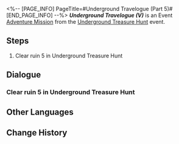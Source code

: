 <%-- [PAGE_INFO]
PageTitle=#Underground Travelogue (Part 5)#
[END_PAGE_INFO] --%>
{{Stub|Dialogue.}}
{{Mission Infobox
|id            = 8012105
|title         = Underground Travelogue (V)
|image         = <!--Mission Underground Travelogue (Part 5).png-->
|type          = Adventure
|event_name    = Underground Treasure Hunt
|chapter       = 
|requirements  = [[Adventure Mission]] ''[[Underground Travelogue (IV)]]'' completed
|summary       = <!--official mission summary from Fate's Atlas-->
|characters    = Aksay; Trailblazer
|startLocation = [[Jarilo-VI]] - [[Great Mine]]
|world         = Jarilo-VI
|area          = Great Mine
|prev          = Underground Travelogue (IV)
|next          = 
|rewards       = Credit*10,000
}}
'''''Underground Travelogue (V)''''' is an Event [[Adventure Mission]] from the [[Underground Treasure Hunt]] event.

==Steps==
# Clear ruin 5 in Underground Treasure Hunt

<!--
==Gameplay Notes==

--><!--
==Trial Character==

-->
==Dialogue==
{{Stub Dialogue}}
===Clear ruin 5 in Underground Treasure Hunt{{subst:void|<!--801210501-->}}===
{{Mission Description|type=adventure|location=Great Mine|Aksay has excavated the last of the ancient ruins, and it seems more dangerous than ever... Complete your treasure hunting journey!}}
{{Dialogue Start}}
:{{tx}}
{{Dialogue End}}

==Other Languages==
{{Other Languages
|en   = Underground Travelogue (V)
|zhs  = 地城游记•其五
|zht  = 地城遊記•其五
|ja   = 地下遺跡探遊記・五
|ko   = 지하 여행기•5
|es   = Diario de un viaje subterráneo&nbsp;V
|fr   = Voyage au centre de la terre (V)
|ru   = Путевые записки из-под земли V
|th   = บันทึกการเดินทางในเมืองใต้ดิน 5
|vi   = Du Ký Thành Ngầm 5
|de   = Untergrund-Reisebericht (Teil 5)
|id   = Catatan Perjalanan Bawah Tanah (Bagian 5)
|pt   = Diário de Viagem do Subterrâneo (V)
}}

==Change History==
{{Change History|1.2}}
